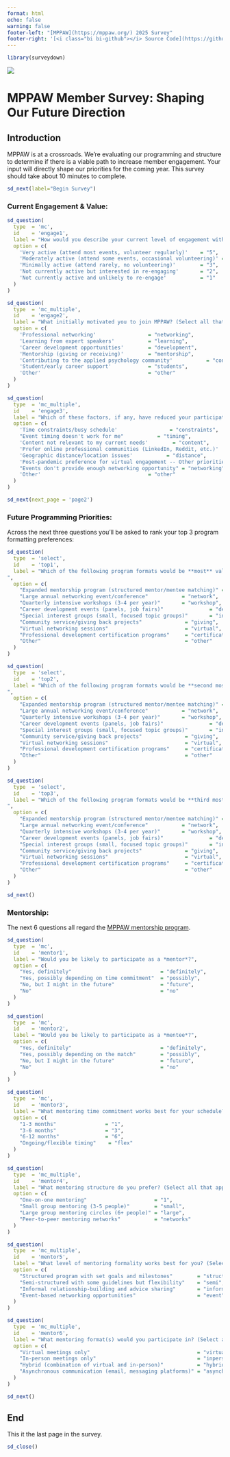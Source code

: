 ```yaml
---
format: html
echo: false
warning: false
footer-left: "[MPPAW](https://mppaw.org/) 2025 Survey"
footer-right: '[<i class="bi bi-github"></i> Source Code](https://github.com/jtkulas/MPPAW25)'
---
```


```r
library(surveydown)
```

::: {.sd_page id=welcome}

![](mppaw.jfif)

# MPPAW Member Survey: Shaping Our Future Direction

## Introduction

MPPAW is at a crossroads. We're evaluating our programming and structure to determine if there is a viable path to increase member engagement. Your input will directly shape our priorities for the coming year. This survey should take about 10 minutes to complete.

```r
sd_next(label="Begin Survey")
```

:::

::: {.sd_page}

### Current Engagement & Value: 

```r
sd_question(
  type  = 'mc',
  id    = 'engage1',
  label = "How would you describe your current level of engagement with MPPAW?",
  option = c(
    'Very active (attend most events, volunteer regularly)'    = "5",
    'Moderately active (attend some events, occasional volunteering)' = "4",
    'Minimally active (attend rarely, no volunteering)'        = "3",
    'Not currently active but interested in re-engaging'       = "2",
    'Not currently active and unlikely to re-engage'           = "1"
  )
)
```

```r
sd_question(
  type  = 'mc_multiple',
  id    = 'engage2',
  label = "What initially motivated you to join MPPAW? (Select all that apply)",
  option = c(
    'Professional networking'                 = "networking",
    'Learning from expert speakers'           = "learning",
    'Career development opportunities'        = "development",
    'Mentorship (giving or receiving)'        = "mentorship",
    'Contributing to the applied psychology community'           = "contributing",
    'Student/early career support'            = "students",
    'Other'                                   = "other"
  )
)
```

```r
sd_question(
  type  = 'mc_multiple',
  id    = 'engage3',
  label = "Which of these factors, if any, have reduced your participation in MPPAW activities? (Select all that apply)",
  option = c(
    'Time constraints/busy schedule'                 = "constraints",
    "Event timing doesn't work for me"           = "timing",
    'Content not relevant to my current needs'        = "content",
    'Prefer online professional communities (LinkedIn, Reddit, etc.)'        = "communities",
    'Geographic distance/location issues'           = "distance",
    'Post-pandemic preference for virtual engagement -- Other priorities took precedence'            = "covid",
    "Events don't provide enough networking opportunity" = "networking",
    'Other'                                   = "other"
  )
)
```

```r
sd_next(next_page = 'page2')
```

:::

::: {.sd_page id=page2}

### Future Programming Priorities: 

Across the next three questions you'll be asked to rank your top 3 program formatting preferences:

```r
sd_question(
  type  = 'select',
  id    = 'top1',
  label = "Which of the following program formats would be **most** valuable to you? (Top choice)
",
  option = c(
    "Expanded mentorship program (structured mentor/mentee matching)" = "mentor",
    "Large annual networking event/conference"           = "network",
    "Quarterly intensive workshops (3-4 per year)"       = "workshop",
    "Career development events (panels, job fairs)"               = "development",
    "Special interest groups (small, focused topic groups)"       = "interest",
    "Community service/giving back projects"              = "giving",
    "Virtual networking sessions"                         = "virtual",
    "Professional development certification programs"     = "certification",
    "Other"                                               = "other"
  )
)
```

```r
sd_question(
  type  = 'select',
  id    = 'top2',
  label = "Which of the following program formats would be **second most** valuable to you? (second best choice)
",
  option = c(
    "Expanded mentorship program (structured mentor/mentee matching)" = "mentor",
    "Large annual networking event/conference"           = "network",
    "Quarterly intensive workshops (3-4 per year)"       = "workshop",
    "Career development events (panels, job fairs)"               = "development",
    "Special interest groups (small, focused topic groups)"       = "interest",
    "Community service/giving back projects"              = "giving",
    "Virtual networking sessions"                         = "virtual",
    "Professional development certification programs"     = "certification",
    "Other"                                               = "other"
  )
)
```

```r
sd_question(
  type  = 'select',
  id    = 'top3',
  label = "Which of the following program formats would be **third most** valuable to you? (third best choice)
",
  option = c(
    "Expanded mentorship program (structured mentor/mentee matching)" = "mentor",
    "Large annual networking event/conference"           = "network",
    "Quarterly intensive workshops (3-4 per year)"       = "workshop",
    "Career development events (panels, job fairs)"               = "development",
    "Special interest groups (small, focused topic groups)"       = "interest",
    "Community service/giving back projects"              = "giving",
    "Virtual networking sessions"                         = "virtual",
    "Professional development certification programs"     = "certification",
    "Other"                                               = "other"
  )
)
```

```r
sd_next()
```

:::

::: {.sd_page}

### Mentorship: 

The next 6 questions all regard the [MPPAW mentorship program](https://mppaw.org/mentoring).

```r
sd_question(
  type  = 'mc',
  id    = 'mentor1',
  label = "Would you be likely to participate as a *mentor*?",
  option = c(
    "Yes, definitely"                             = "definitely",
    "Yes, possibly depending on time commitment"  = "possibly",
    "No, but I might in the future"               = "future",
    "No"                                          = "no"
  )
)
```

```r
sd_question(
  type  = 'mc',
  id    = 'mentor2',
  label = "Would you be likely to participate as a *mentee*?",
  option = c(
    "Yes, definitely"                             = "definitely",
    "Yes, possibly depending on the match"        = "possibly",
    "No, but I might in the future"               = "future",
    "No"                                          = "no"
  )
)
```

```r
sd_question(
  type  = 'mc',
  id    = 'mentor3',
  label = "What mentoring time commitment works best for your schedule?",
  option = c(
    "1-3 months"                = "1",
    "3-6 months"                = "3",
    "6-12 months"               = "6",
    "Ongoing/flexible timing"    = "flex"
  )
)
```

```r
sd_question(
  type  = 'mc_multiple',
  id    = 'mentor4',
  label = "What mentoring structure do you prefer? (Select all that apply)",
  option = c(
    "One-on-one mentoring"                      = "1",
    "Small group mentoring (3-5 people)"        = "small",
    "Large group mentoring circles (6+ people)" = "large",
    "Peer-to-peer mentoring networks"           = "networks"
  )
)
```

```r
sd_question(
  type  = 'mc_multiple',
  id    = 'mentor5',
  label = "What level of mentoring formality works best for you? (Select all that apply)",
  option = c(
    "Structured program with set goals and milestones"        = "structured",
    "Semi-structured with some guidelines but flexibility"    = "semi",
    "Informal relationship-building and advice sharing"       = "informal",
    "Event-based networking opportunities"                    = "event"
  )
)
```

```r
sd_question(
  type  = 'mc_multiple',
  id    = 'mentor6',
  label = "What mentoring format(s) would you participate in? (Select all that apply)",
  option = c(
    "Virtual meetings only"                                   = "virtual",
    "In-person meetings only"                                 = "inperson",
    "Hybrid (combination of virtual and in-person)"           = "hybrid",
    "Asynchronous communication (email, messaging platforms)" = "asynch"
  )
)
```

```r
sd_next()
```

:::


::: {.sd_page id=end}

## End

This it the last page in the survey.

```r
sd_close()
```

:::
